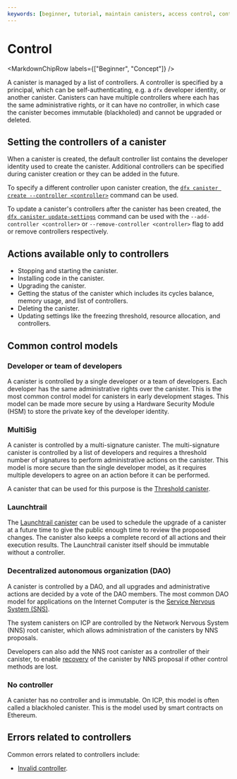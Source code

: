 ```yaml
---
keywords: [beginner, tutorial, maintain canisters, access control, controllers]
---
```





# Control

<MarkdownChipRow labels={["Beginner", "Concept"]} />



A <GlossaryTooltip>canister</GlossaryTooltip> is managed by a list of controllers. A controller is specified by a <GlossaryTooltip>principal</GlossaryTooltip>, which can be self-authenticating, e.g. a `dfx` developer identity, or another canister. Canisters can have multiple controllers where each has the same administrative rights, or it can have no controller, in which case the canister becomes immutable (blackholed) and cannot be upgraded or deleted.

## Setting the controllers of a canister

When a canister is created, the default controller list contains the developer identity used to create the canister. Additional controllers can be specified during canister creation or they can be added in the future.

To specify a different controller upon canister creation, the [`dfx canister create --controller <controller>`](/docs/current/building-dapps/developer-tools/dfx/dfx-canister#dfx-canister-create) command can be used.

To update a canister's controllers after the canister has been created, the [`dfx canister update-settings`](/docs/current/building-dapps/developer-tools/dfx/dfx-canister#dfx-canister-update-settings) command can be used with the `--add-controller <controller>` or `--remove-controller <controller>` flag to add or remove controllers respectively.

## Actions available only to controllers

- Stopping and starting the canister.
- Installing code in the canister.
- Upgrading the canister.
- Getting the status of the canister which includes its <GlossaryTooltip>cycles</GlossaryTooltip> balance, memory usage, and list of controllers.
- Deleting the canister.
- Updating settings like the freezing threshold, resource allocation, and controllers.

## Common control models

### Developer or team of developers

A canister is controlled by a single developer or a team of developers. Each developer has the same administrative rights over the canister. This is the most common control model for canisters in early development stages. This model can be made more secure by using a Hardware Security Module (HSM) to store the private key of the developer identity.

### MultiSig

A canister is controlled by a multi-signature canister. The multi-signature canister is controlled by a list of developers and requires a threshold number of signatures to perform administrative actions on the canister. This model is more secure than the single developer model, as it requires multiple developers to agree on an action before it can be performed.

A canister that can be used for this purpose is the [Threshold canister](https://github.com/dfinity/threshold).

### Launchtrail

The [Launchtrail canister](https://github.com/spinner-cash/launchtrail) can be used to schedule the upgrade of a canister at a future time to give the public enough time to review the proposed changes. The canister also keeps a complete record of all actions and their execution results. The Launchtrail canister itself should be immutable without a controller.

### Decentralized autonomous organization (DAO)

A canister is controlled by a DAO, and all upgrades and administrative actions are decided by a vote of the DAO members. The most common DAO model for applications on the Internet Computer is the [Service Nervous System (SNS)](/docs/developer-docs/daos/sns/index.mdx).

The system canisters on ICP are controlled by the Network Nervous System (NNS) root canister, which allows administration of the canisters by NNS proposals.

Developers can also add the NNS root canister as a controller of their canister, to enable [recovery](/docs/current/developer-docs/smart-contracts/maintain/recovery) of the canister by NNS proposal if other control methods are lost.

### No controller

A canister has no controller and is immutable. On ICP, this model is often called a blackholed canister. This is the model used by smart contracts on Ethereum.

## Errors related to controllers

Common errors related to controllers include:

- [Invalid controller](/docs/current/developer-education/message-execution/execution-errors#invalid-controller).
